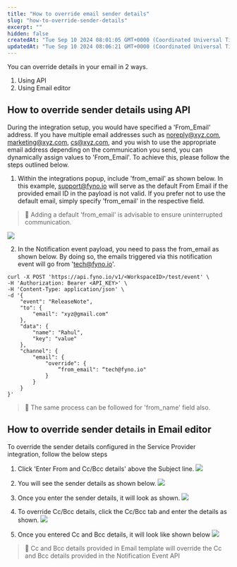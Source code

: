 ```yaml
---
title: "How to override email sender details"
slug: "how-to-override-sender-details"
excerpt: ""
hidden: false
createdAt: "Tue Sep 10 2024 08:01:05 GMT+0000 (Coordinated Universal Time)"
updatedAt: "Tue Sep 10 2024 08:06:21 GMT+0000 (Coordinated Universal Time)"
---
```


You can override details in your email in 2 ways.

1. Using API
2. Using Email editor

## How to override sender details using API

During the integration setup, you would have specified a 'From_Email' address. If you have multiple email addresses such as [noreply@xyz.com](mailto:noreply@xyz.com), [marketing@xyz.com](mailto:marketing@xyz.com), [cs@xyz.com](mailto:cs@xyz.com), and you wish to use the appropriate email address depending on the communication you send, you can dynamically assign values to 'From_Email'. To achieve this, please follow the steps outlined below.

1. Within the integrations popup, include 'from_email' as shown below. In this example, [support@fyno.io](mailto:support@fyno.io) will serve as the default From Email if the provided email ID in the payload is not valid. If you prefer not to use the default email, simply specify 'from_email' in the respective field.

> 📘 Adding a default 'from_email' is advisable to ensure uninterrupted communication.

![](/images/f113aab-Email_Integration_From.png)

2. In the Notification event payload, you need to pass the from_email as shown below. By doing so, the emails triggered via this notification event will go from '[tech@fyno.io](mailto:tech@fyno.io)'.

```Text cURL
curl -X POST 'https://api.fyno.io/v1/<WorkspaceID>/test/event' \
-H 'Authorization: Bearer <API_KEY>' \
-H 'Content-Type: application/json' \
-d '{
    "event": "ReleaseNote",
    "to": {
        "email": "xyz@gmail.com"
    },
    "data": {
        "name": "Rahul",
        "key": "value"
    },
    "channel": {
        "email": {
            "override": {
                “from_email": “tech@fyno.io"
            }
        }
    }
}'
```

> 📘 The same process can be followed for 'from_name' field also.

## How to override sender details in Email editor

To override the sender details configured in the Service Provider integration, follow the below steps

1. Click 'Enter From and Cc/Bcc details' above the Subject line.
   ![](/images/f23a645-sender_details_email.png)

2. You will see the sender details as shown below.
   ![](/images/4691bba-from_email.png)

3. Once you enter the sender details, it will look as shown.
   ![](/images/7bdf36f-from_details_entered.png)

4. To override Cc/Bcc details, click the Cc/Bcc tab and enter the details as shown.
   ![](/images/754967d-ccbcc_details.png)

5. Once you entered Cc and Bcc details, it will look like shown below
   ![](/images/de8ad07-ccbcc_entered.png)

> 📘 Cc and Bcc details provided in Email template will override the Cc and Bcc details provided in the Notification Event API
